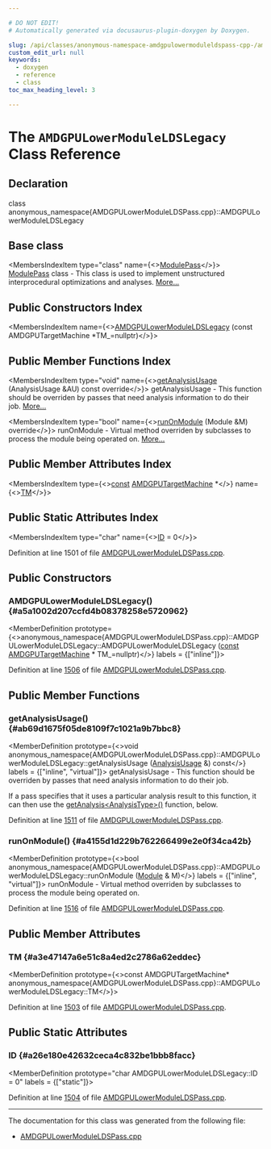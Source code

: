 ```yaml
---

# DO NOT EDIT!
# Automatically generated via docusaurus-plugin-doxygen by Doxygen.

slug: /api/classes/anonymous-namespace-amdgpulowermoduleldspass-cpp-/amdgpulowermoduleldslegacy
custom_edit_url: null
keywords:
  - doxygen
  - reference
  - class
toc_max_heading_level: 3

---
```





# The `AMDGPULowerModuleLDSLegacy` Class Reference

<DoxygenPage pluginConfig={pluginConfig}>



## Declaration

<CodeBlock>class anonymous_namespace{AMDGPULowerModuleLDSPass.cpp}::AMDGPULowerModuleLDSLegacy</CodeBlock>

## Base class

<MembersIndex>

<MembersIndexItem
  type="class"
  name={<><a href="/docs/api/classes/llvm/modulepass">ModulePass</a></>}>
<a href="/docs/api/classes/llvm/modulepass">ModulePass</a> class - This class is used to implement unstructured interprocedural optimizations and analyses. <a href="/docs/api/classes/llvm/modulepass/#details">More...</a>
</MembersIndexItem>

</MembersIndex>

## Public Constructors Index

<MembersIndex>

<MembersIndexItem
  name={<><a href="#a5a1002d207ccfd4b08378258e5720962">AMDGPULowerModuleLDSLegacy</a> (const AMDGPUTargetMachine &#42;TM&#95;=nullptr)</>}>
</MembersIndexItem>

</MembersIndex>

## Public Member Functions Index

<MembersIndex>

<MembersIndexItem
  type="void"
  name={<><a href="#ab69d1675f05de8109f7c1021a9b7bbc8">getAnalysisUsage</a> (AnalysisUsage &amp;AU) const override</>}>
getAnalysisUsage - This function should be overriden by passes that need analysis information to do their job. <a href="#ab69d1675f05de8109f7c1021a9b7bbc8">More...</a>
</MembersIndexItem>

<MembersIndexItem
  type="bool"
  name={<><a href="#a4155d1d229b762266499e2e0f34ca42b">runOnModule</a> (Module &amp;M) override</>}>
runOnModule - Virtual method overriden by subclasses to process the module being operated on. <a href="#a4155d1d229b762266499e2e0f34ca42b">More...</a>
</MembersIndexItem>

</MembersIndex>

## Public Member Attributes Index

<MembersIndex>

<MembersIndexItem
  type={<><a href="/docs/api/files/lib/lib/target/lib/target/aarch64/aarch64promoteconstant-cpp/#a90f8350fecae261c25be85d38b451bff">const</a> <a href="/docs/api/classes/llvm/amdgputargetmachine">AMDGPUTargetMachine</a> &#42;</>}
  name={<><a href="#a3e47147a6e51c8a4ed2c2786a62eddec">TM</a></>}>
</MembersIndexItem>

</MembersIndex>

## Public Static Attributes Index

<MembersIndex>

<MembersIndexItem
  type="char"
  name={<><a href="#a26e180e42632ceca4c832be1bbb8facc">ID</a> = 0</>}>
</MembersIndexItem>

</MembersIndex>


Definition at line 1501 of file <a href="/docs/api/files/lib/lib/target/lib/target/amdgpu/amdgpulowermoduleldspass-cpp">AMDGPULowerModuleLDSPass.cpp</a>.

<SectionDefinition>

## Public Constructors

### AMDGPULowerModuleLDSLegacy() {#a5a1002d207ccfd4b08378258e5720962}

<MemberDefinition
  prototype={<>anonymous&#95;namespace&#123;AMDGPULowerModuleLDSPass.cpp&#125;::AMDGPULowerModuleLDSLegacy::AMDGPULowerModuleLDSLegacy (<a href="/docs/api/files/lib/lib/target/lib/target/aarch64/aarch64promoteconstant-cpp/#a90f8350fecae261c25be85d38b451bff">const</a> <a href="/docs/api/classes/llvm/amdgputargetmachine">AMDGPUTargetMachine</a> &#42; TM_=nullptr)</>}
  labels = {["inline"]}>

Definition at line <a href="/docs/api/files/lib/lib/target/lib/target/amdgpu/amdgpulowermoduleldspass-cpp/#l01506">1506</a> of file <a href="/docs/api/files/lib/lib/target/lib/target/amdgpu/amdgpulowermoduleldspass-cpp">AMDGPULowerModuleLDSPass.cpp</a>.
</MemberDefinition>

</SectionDefinition>

<SectionDefinition>

## Public Member Functions

### getAnalysisUsage() {#ab69d1675f05de8109f7c1021a9b7bbc8}

<MemberDefinition
  prototype={<>void anonymous&#95;namespace&#123;AMDGPULowerModuleLDSPass.cpp&#125;::AMDGPULowerModuleLDSLegacy::getAnalysisUsage (<a href="/docs/api/classes/llvm/analysisusage">AnalysisUsage</a> &amp;) const</>}
  labels = {["inline", "virtual"]}>
getAnalysisUsage - This function should be overriden by passes that need analysis information to do their job.

If a pass specifies that it uses a particular analysis result to this function, it can then use the <a href="/docs/api/classes/llvm/pass/#a4863e5e463fb79955269fbf7fbf52b80">getAnalysis&lt;AnalysisType&gt;()</a> function, below.

Definition at line <a href="/docs/api/files/lib/lib/target/lib/target/amdgpu/amdgpulowermoduleldspass-cpp/#l01511">1511</a> of file <a href="/docs/api/files/lib/lib/target/lib/target/amdgpu/amdgpulowermoduleldspass-cpp">AMDGPULowerModuleLDSPass.cpp</a>.
</MemberDefinition>

### runOnModule() {#a4155d1d229b762266499e2e0f34ca42b}

<MemberDefinition
  prototype={<>bool anonymous&#95;namespace&#123;AMDGPULowerModuleLDSPass.cpp&#125;::AMDGPULowerModuleLDSLegacy::runOnModule (<a href="/docs/api/classes/llvm/module">Module</a> &amp; M)</>}
  labels = {["inline", "virtual"]}>
runOnModule - Virtual method overriden by subclasses to process the module being operated on.

Definition at line <a href="/docs/api/files/lib/lib/target/lib/target/amdgpu/amdgpulowermoduleldspass-cpp/#l01516">1516</a> of file <a href="/docs/api/files/lib/lib/target/lib/target/amdgpu/amdgpulowermoduleldspass-cpp">AMDGPULowerModuleLDSPass.cpp</a>.
</MemberDefinition>

</SectionDefinition>

<SectionDefinition>

## Public Member Attributes

### TM {#a3e47147a6e51c8a4ed2c2786a62eddec}

<MemberDefinition
  prototype={<>const AMDGPUTargetMachine&#42; anonymous&#95;namespace&#123;AMDGPULowerModuleLDSPass.cpp&#125;::AMDGPULowerModuleLDSLegacy::TM</>}>

Definition at line <a href="/docs/api/files/lib/lib/target/lib/target/amdgpu/amdgpulowermoduleldspass-cpp/#l01503">1503</a> of file <a href="/docs/api/files/lib/lib/target/lib/target/amdgpu/amdgpulowermoduleldspass-cpp">AMDGPULowerModuleLDSPass.cpp</a>.
</MemberDefinition>

</SectionDefinition>

<SectionDefinition>

## Public Static Attributes

### ID {#a26e180e42632ceca4c832be1bbb8facc}

<MemberDefinition
  prototype="char AMDGPULowerModuleLDSLegacy::ID = 0"
  labels = {["static"]}>

Definition at line <a href="/docs/api/files/lib/lib/target/lib/target/amdgpu/amdgpulowermoduleldspass-cpp/#l01504">1504</a> of file <a href="/docs/api/files/lib/lib/target/lib/target/amdgpu/amdgpulowermoduleldspass-cpp">AMDGPULowerModuleLDSPass.cpp</a>.
</MemberDefinition>

</SectionDefinition>

<hr/>

The documentation for this class was generated from the following file:

<ul>
<li><a href="/docs/api/files/lib/lib/target/lib/target/amdgpu/amdgpulowermoduleldspass-cpp">AMDGPULowerModuleLDSPass.cpp</a></li>
</ul>

</DoxygenPage>
